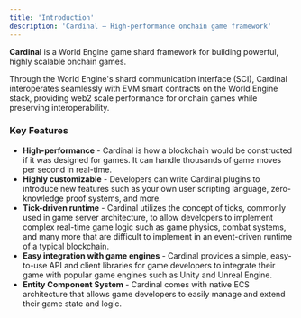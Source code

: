 ```yaml
---
title: 'Introduction'
description: 'Cardinal — High-performance onchain game framework'
---
```


**Cardinal** is a World Engine game shard framework for building powerful, highly scalable onchain games.

Through the World Engine's shard communication interface (SCI), Cardinal interoperates seamlessly with EVM smart contracts on the World Engine stack, providing web2 scale performance for onchain games while preserving interoperability.

### Key Features

- **High-performance** - Cardinal is how a blockchain would be constructed if it was designed for games. It can handle thousands of game moves per second in real-time.
- **Highly customizable** - Developers can write Cardinal plugins to introduce new features such as your own user scripting language, zero-knowledge proof systems, and more.
- **Tick-driven runtime** - Cardinal utilizes the concept of ticks, commonly used in game server architecture, to allow developers to implement complex real-time game logic such as game physics, combat systems, and many more that are difficult to implement in an event-driven runtime of a typical blockchain.
- **Easy integration with game engines** - Cardinal provides a simple, easy-to-use API and client libraries for game developers to integrate their game with popular game engines such as Unity and Unreal Engine.
- **Entity Component System** - Cardinal comes with native ECS architecture that allows game developers to easily manage and extend their game state and logic.
